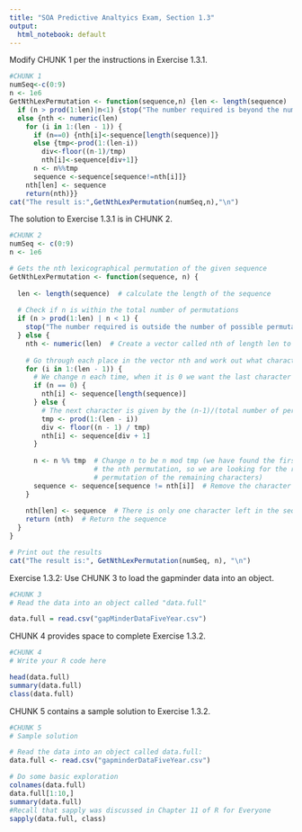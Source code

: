 ---
title: "SOA Predictive Analtyics Exam, Section 1.3"
output:
  html_notebook: default
---


Modify CHUNK 1 per the instructions in Exercise 1.3.1.

```{r}
#CHUNK 1
numSeq<-c(0:9)
n <- 1e6
GetNthLexPermutation <- function(sequence,n) {len <- length(sequence)  
  if (n > prod(1:len)|n<1) {stop("The number required is beyond the number of possible permutations.")}
  else {nth <- numeric(len)  
    for (i in 1:(len - 1)) {
      if (n==0) {nth[i]<-sequence[length(sequence)]}
      else {tmp<-prod(1:(len-i)) 
        div<-floor((n-1)/tmp)
        nth[i]<-sequence[div+1]}
      n <- n%%tmp
      sequence <-sequence[sequence!=nth[i]]}
    nth[len] <- sequence
    return(nth)}} 
cat("The result is:",GetNthLexPermutation(numSeq,n),"\n")
```

The solution to Exercise 1.3.1 is in CHUNK 2.

```{r}
#CHUNK 2
numSeq <- c(0:9)
n <- 1e6

# Gets the nth lexicographical permutation of the given sequence
GetNthLexPermutation <- function(sequence, n) {
  
  len <- length(sequence)  # calculate the length of the sequence
  
  # Check if n is within the total number of permutations
  if (n > prod(1:len) | n < 1) {
    stop("The number required is outside the number of possible permutations.")
  } else {
    nth <- numeric(len)  # Create a vector called nth of length len to store the nth permutation
    
    # Go through each place in the vector nth and work out what character belongs there
    for (i in 1:(len - 1)) {
      # We change n each time, when it is 0 we want the last character in what is left of the sequence
      if (n == 0) { 
        nth[i] <- sequence[length(sequence)]
      } else {
        # The next character is given by the (n-1)/(total number of permutations) position in the remaining sequence
        tmp <- prod(1:(len - i)) 
        div <- floor((n - 1) / tmp)
        nth[i] <- sequence[div + 1]
      }
      
      n <- n %% tmp  # Change n to be n mod tmp (we have found the first few characters that start
                     # the nth permutation, so we are looking for the remaining characters which is the (n mod tmp)th
                     # permutation of the remaining characters)
      sequence <- sequence[sequence != nth[i]]  # Remove the character we just used from the sequence 
    }
    
    nth[len] <- sequence  # There is only one character left in the sequence which is the last one
    return (nth)  # Return the sequence
  }
}

# Print out the results
cat("The result is:", GetNthLexPermutation(numSeq, n), "\n")
```

Exercise 1.3.2: Use CHUNK 3 to load the gapminder data into an object.

```{r}
#CHUNK 3
# Read the data into an object called "data.full"

data.full = read.csv("gapMinderDataFiveYear.csv")

```

CHUNK 4 provides space to complete Exercise 1.3.2.

```{r}
#CHUNK 4
# Write your R code here

head(data.full)
summary(data.full)
class(data.full)

```

CHUNK 5 contains a sample solution to Exercise 1.3.2.

```{r}
#CHUNK 5
# Sample solution

# Read the data into an object called data.full:
data.full <- read.csv("gapminderDataFiveYear.csv")

# Do some basic exploration
colnames(data.full)
data.full[1:10,]
summary(data.full)
#Recall that sapply was discussed in Chapter 11 of R for Everyone
sapply(data.full, class)

```

